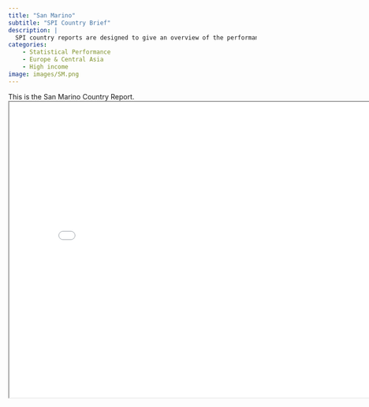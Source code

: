 ```yaml
---
title: "San Marino"
subtitle: "SPI Country Brief"
description: |
  SPI country reports are designed to give an overview of the performance of San Marino.
categories:
    - Statistical Performance
    - Europe & Central Asia
    - High income
image: images/SM.png
---
```


This is the San Marino Country Report.
<iframe src="charts/San Marino_chart.html" width="800" height="600"></iframe>

